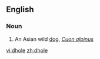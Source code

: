 ==English==

===Noun===
{{wikipedia}}
{{en-noun}}

# An Asian wild [[dog]], ''[[Cuon alpinus]]''

[[vi:dhole]]
[[zh:dhole]]